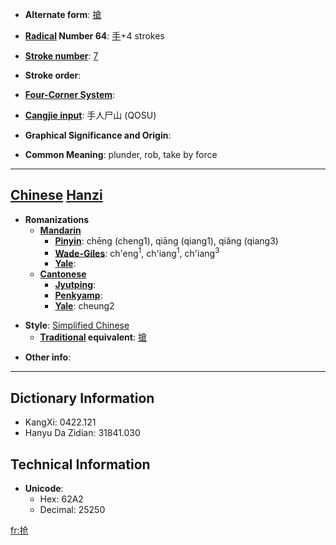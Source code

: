 * '''Alternate form''': [[搶]]

* '''[[Wiktionary:Chinese radical index| Radical]] Number 64''': [[Wiktionary:Chinese radical index 手|手]]+4 strokes

* '''[[Wiktionary:Chinese total strokes index|Stroke number]]''': [[Wiktionary:Chinese total strokes index 7|7]]

* '''Stroke order''': 

* '''[[Wiktionary:Chinese four corner index|Four-Corner System]]''': 

* '''[[Wiktionary:Chinese Cangjie index|Cangjie input]]''': 手人尸山 (QOSU)

* '''Graphical Significance and Origin''': 

* '''Common Meaning''': plunder, rob, take by force

----

== [[Chinese]] [[Hanzi]] ==

* '''Romanizations'''
** '''[[Mandarin]]'''
*** '''[[Pinyin]]''': chēng (cheng1), qiāng (qiang1), qiǎng (qiang3)
*** '''[[Wade-Giles]]''': ch'eng<sup>1</sup>, ch'iang<sup>1</sup>, ch'iang<sup>3</sup>
*** '''[[Yale]]''': 
** '''[[Cantonese]]'''
*** '''[[Jyutping]]''':
*** '''[[Penkyamp]]''': 
*** '''[[Yale]]''': cheung2

* '''Style''': [[Simplified Chinese]] 
** '''[[Traditional Chinese|Traditional]] equivalent''': [[搶]]

* '''Other info''': 

----

== Dictionary Information ==

* KangXi: 0422.121
* Hanyu Da Zidian: 31841.030

== Technical Information ==

* '''Unicode''':
** Hex: 62A2
** Decimal: 25250

[[fr:抢]]